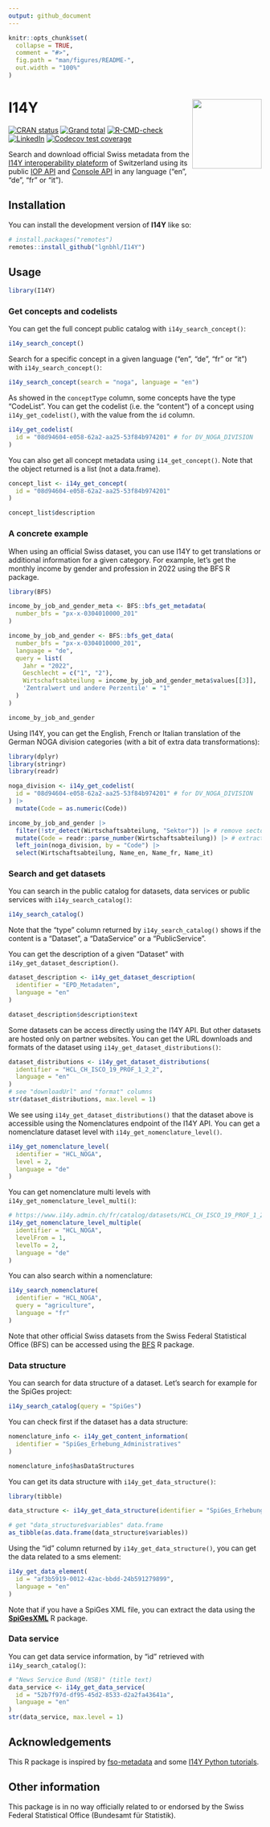 ```yaml
---
output: github_document
---
```


<!-- README.md is generated from README.Rmd. Please edit that file -->

```r
knitr::opts_chunk$set(
  collapse = TRUE,
  comment = "#>",
  fig.path = "man/figures/README-",
  out.width = "100%"
)
```

# I14Y <img src="man/figures/logo.png" align="right" width="138" />

<!-- badges: start -->
[![CRAN status](https://www.r-pkg.org/badges/version/I14Y)](https://CRAN.R-project.org/package=I14Y)
[![Grand total](https://cranlogs.r-pkg.org/badges/grand-total/I14Y)](https://cran.r-project.org/package=I14Y)
[![R-CMD-check](https://github.com/lgnbhl/I14Y/actions/workflows/R-CMD-check.yaml/badge.svg)](https://github.com/lgnbhl/I14Y/actions/workflows/R-CMD-check.yaml)
[![LinkedIn](https://img.shields.io/badge/LinkedIn-Follow-E4405F?style=social&logo=linkedin)](https://www.linkedin.com/in/FelixLuginbuhl)
[![Codecov test coverage](https://codecov.io/gh/lgnbhl/I14Y/branch/main/graph/badge.svg)](https://app.codecov.io/gh/lgnbhl/I14Y?branch=main)
<!-- badges: end -->

Search and download official Swiss metadata from the [I14Y interoperability plateform](https://www.i14y.admin.ch) of Switzerland using its public [IOP API](https://www.i14y.admin.ch/api/index.html) and [Console API](https://apiconsole.i14y.admin.ch/public/v1/index.html) in any language ("en", "de", "fr" or "it").

## Installation

You can install the development version of **I14Y** like so:

``` r
# install.packages("remotes")
remotes::install_github("lgnbhl/I14Y")
```

## Usage

```r
library(I14Y)
```

### Get concepts and codelists

You can get the full concept public catalog with `i14y_search_concept()`:

```r
i14y_search_concept()
```

Search for a specific concept in a given language ("en", "de", "fr" or "it") with `i14y_search_concept()`:

```r
i14y_search_concept(search = "noga", language = "en")
```

As showed in the `conceptType` column, some concepts have the type "CodeList". You can get the codelist (i.e. the "content") of a concept using `i14y_get_codelist()`, with the value from the `id` column.

```r
i14y_get_codelist(
  id = "08d94604-e058-62a2-aa25-53f84b974201" # for DV_NOGA_DIVISION
)
```

You can also get all concept metadata using `i14_get_concept()`. Note that the object returned is a list (not a data.frame).

```r
concept_list <- i14y_get_concept(
  id = "08d94604-e058-62a2-aa25-53f84b974201"
)

concept_list$description
```

### A concrete example

When using an official Swiss dataset, you can use I14Y to get translations or additional information for a given category. For example, let's get the monthly income by gender and profession in 2022 using the BFS R package.

```r
library(BFS)

income_by_job_and_gender_meta <- BFS::bfs_get_metadata(
  number_bfs = "px-x-0304010000_201"
)

income_by_job_and_gender <- BFS::bfs_get_data(
  number_bfs = "px-x-0304010000_201", 
  language = "de",
  query = list(
    Jahr = "2022", 
    Geschlecht = c("1", "2"),
    Wirtschaftsabteilung = income_by_job_and_gender_meta$values[[3]],
    'Zentralwert und andere Perzentile' = "1"
  )
)

income_by_job_and_gender
```

Using I14Y, you can get the English, French or Italian translation of the German NOGA division categories (with a bit of extra data transformations):

```r
library(dplyr)
library(stringr)
library(readr)

noga_division <- i14y_get_codelist(
  id = "08d94604-e058-62a2-aa25-53f84b974201" # for DV_NOGA_DIVISION
) |>
  mutate(Code = as.numeric(Code))

income_by_job_and_gender |>
  filter(!str_detect(Wirtschaftsabteilung, "Sektor")) |> # remove sectors
  mutate(Code = readr::parse_number(Wirtschaftsabteilung)) |> # extract code
  left_join(noga_division, by = "Code") |>
  select(Wirtschaftsabteilung, Name_en, Name_fr, Name_it)
```

### Search and get datasets

You can search in the public catalog for datasets, data services or public services with `i14y_search_catalog()`:

```r
i14y_search_catalog()
```

Note that the "type" column returned by `i14y_search_catalog()` shows if the content is a "Dataset", a "DataService" or a "PublicService".

You can get the description of a given "Dataset" with `i14y_get_dataset_description()`.

```r
dataset_description <- i14y_get_dataset_description(
  identifier = "EPD_Metadaten",  
  language = "en"
)

dataset_description$description$text
```

Some datasets can be access directly using the I14Y API. But other datasets are hosted only on partner websites. You can get the URL downloads and formats of the dataset using `i14y_get_dataset_distributions()`:

```r
dataset_distributions <- i14y_get_dataset_distributions(
  identifier = "HCL_CH_ISCO_19_PROF_1_2_2",  
  language = "en"
)
# see "downloadUrl" and "format" columns
str(dataset_distributions, max.level = 1)
```

We see using `i14y_get_dataset_distributions()` that the dataset above is accessible using the Nomenclatures endpoint of the I14Y API. You can get a nomenclature dataset level with `i14y_get_nomenclature_level()`.

```r
i14y_get_nomenclature_level(
  identifier = "HCL_NOGA",
  level = 2,
  language = "de"
)
```

You can get nomenclature multi levels with `i14y_get_nomenclature_level_multi()`:

```r
# https://www.i14y.admin.ch/fr/catalog/datasets/HCL_CH_ISCO_19_PROF_1_2_2
i14y_get_nomenclature_level_multiple(
  identifier = "HCL_NOGA",
  levelFrom = 1,
  levelTo = 2,
  language = "de"
)
```

You can also search within a nomenclature:

```r
i14y_search_nomenclature(
  identifier = "HCL_NOGA",
  query = "agriculture",
  language = "fr"
)
```

Note that other official Swiss datasets from the Swiss Federal Statistical Office (BFS) can be accessed using the [BFS](https://felixluginbuhl.com/BFS/) R package.

### Data structure

You can search for data structure of a dataset. Let's search for example for the SpiGes project:

```r
i14y_search_catalog(query = "SpiGes")
```

You can check first if the dataset has a data structure:

```r
nomenclature_info <- i14y_get_content_information(
  identifier = "SpiGes_Erhebung_Administratives"
)

nomenclature_info$hasDataStructures
```

You can get its data structure with `i14y_get_data_structure()`:

```r
library(tibble)

data_structure <- i14y_get_data_structure(identifier = "SpiGes_Erhebung_Administratives")

# get "data_structure$variables" data.frame
as_tibble(as.data.frame(data_structure$variables))
```

Using the "id" column returned by `i14y_get_data_structure()`, you can get the data related to a sms element:

```r
i14y_get_data_element(
  id = "af3b5919-0012-42ac-bbdd-24b591279899",
  language = "en"
)
```


Note that if you have a SpiGes XML file, you can extract the data using the **[SpiGesXML](https://github.com/SwissStatsR/SpiGesXML)** R package.

### Data service

You can get data service information, by "id" retrieved with `i14y_search_catalog()`:

```r
# "News Service Bund (NSB)" (title text)
data_service <- i14y_get_data_service(
  id = "52b7f97d-df95-45d2-8533-d2a2fa43641a",
  language = "en"
)
str(data_service, max.level = 1)
```

## Acknowledgements

This R package is inspired by [fso-metadata](https://gitlab.renkulab.io/dscc/metadata-auto-r-library) and some [I14Y Python tutorials](https://github.com/I14Y-ch/tutorials/blob/main/content/Public%20API's%20documentation.ipynb).

## Other information

This package is in no way officially related to or endorsed by the Swiss Federal Statistical Office (Bundesamt für Statistik).
